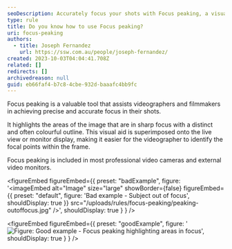 ```yaml
---
seoDescription: Accurately focus your shots with Focus peaking, a visual tool highlighting areas of sharp focus on live views or monitors.
type: rule
title: Do you know how to use Focus peaking?
uri: focus-peaking
authors:
  - title: Joseph Fernandez
    url: https://ssw.com.au/people/joseph-fernandez/
created: 2023-10-03T04:04:41.708Z
related: []
redirects: []
archivedreason: null
guid: eb66faf4-b7c8-4cbe-932d-baaafc4bb9fc
---
```


Focus peaking is a valuable tool that assists videographers and filmmakers in achieving precise and accurate focus in their shots.

It highlights the areas of the image that are in sharp focus with a distinct and often colourful outline. This visual aid is superimposed onto the live view or monitor display, making it easier for the videographer to identify the focal points within the frame.

Focus peaking is included in most professional video cameras and external video monitors.

<figureEmbed figureEmbed={{
  preset: "badExample",
  figure: '<imageEmbed
  alt="Image"
  size="large"
  showBorder={false}
  figureEmbed={{
    preset: "default",
    figure: \'Bad example - Subject out of focus\',
    shouldDisplay: true
  }}
  src="/uploads/rules/focus-peaking/peaking-outoffocus.jpg"
/>',
  shouldDisplay: true
} } />


<figureEmbed figureEmbed={{
  preset: "goodExample",
  figure: '![ Figure: Good example - Focus peaking highlighting areas in focus ](focus-peaking-church.jpg)',
  shouldDisplay: true
} } />
